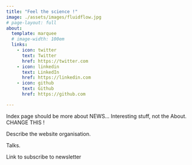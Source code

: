```yaml
---
title: "Feel the science !"
image: ./assets/images/fluidflow.jpg
# page-layout: full
about:
  template: marquee
  # image-width: 100em
  links:
    - icon: twitter
      text: Twitter
      href: https://twitter.com
    - icon: linkedin
      text: LinkedIn
      href: https://linkedin.com
    - icon: github
      text: Github
      href: https://github.com

---
```


<!-- ![Welcome, Fluid Flow](./assets/images/fluidflow.jpg) -->

Index page should be more about NEWS... Interesting stuff, not the About. CHANGE THIS !

Describe the website organisation.

Talks.

Link to subscribe to newsletter


